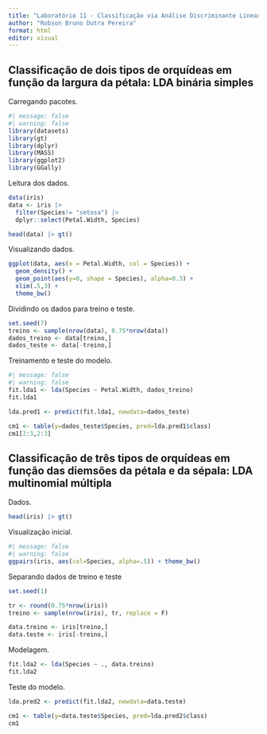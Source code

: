 ---
title: "Laboratório 11 - Classificação via Análise Discriminante Linear"
author: "Robson Bruno Dutra Pereira"
format: html
editor: visual
---

## Classificação de dois tipos de orquídeas em função da largura da pétala: LDA binária simples

Carregando pacotes.

```{r}
#| message: false
#| warning: false
library(datasets)
library(gt)
library(dplyr)
library(MASS)
library(ggplot2)
library(GGally)
```

Leitura dos dados.

```{r}
data(iris)
data <- iris |>
  filter(Species!= "setosa") |>
  dplyr::select(Petal.Width, Species)

head(data) |> gt()
```

Visualizando dados.

```{r}
ggplot(data, aes(x = Petal.Width, col = Species)) +
  geom_density() +
  geom_point(aes(y=0, shape = Species), alpha=0.3) +
  xlim(.5,3) +
  theme_bw()
```

Dividindo os dados para treino e teste.

```{r}
set.seed(7)
treino <- sample(nrow(data), 0.75*nrow(data))
dados_treino <- data[treino,]
dados_teste <- data[-treino,]
```

Treinamento e teste do modelo.

```{r}
#| message: false
#| warning: false
fit.lda1 <- lda(Species ~ Petal.Width, dados_treino)
fit.lda1
```

```{r}
lda.pred1 <- predict(fit.lda1, newdata=dados_teste)

cm1 <- table(y=dados_teste$Species, pred=lda.pred1$class)
cm1[2:3,2:3]
```

## Classificação de três tipos de orquídeas em função das diemsões da pétala e da sépala: LDA multinomial múltipla

Dados.

```{r}
head(iris) |> gt()
```

Visualização inicial.

```{r}
#| message: false
#| warning: false
ggpairs(iris, aes(col=Species, alpha=.5)) + theme_bw()
```

Separando dados de treino e teste

```{r}
set.seed(1)

tr <- round(0.75*nrow(iris))
treino <- sample(nrow(iris), tr, replace = F)

data.treino <- iris[treino,]
data.teste <- iris[-treino,]
```

Modelagem.

```{r}
fit.lda2 <- lda(Species ~ ., data.treino)
fit.lda2
```

Teste do modelo.

```{r}
lda.pred2 <- predict(fit.lda2, newdata=data.teste)

cm1 <- table(y=data.teste$Species, pred=lda.pred2$class)
cm1
```
